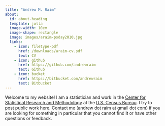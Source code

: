 ```yaml
---
title: "Andrew M. Raim"
about:
  id: about-heading
  template: jolla
  image-width: 10em
  image-shape: rectangle
  image: images/araim-psday2010.jpg
  links:
    - icon: filetype-pdf
      href: /downloads/araim-cv.pdf
      text: CV
    - icon: github
      href: https://github.com/andrewraim
      text: Github
    - icon: bucket
      href: https://bitbucket.com/andrewraim
      text: Bitbucket
---
```


:::{#about-heading}

Welcome to my website! I am a statistician and work in the
[Center for Statistical Research and Methodology](https://www.census.gov/topics/research/stat-research.html)
at the [U.S. Census Bureau](http://www.census.gov).
I try to post public work here. Contact me (andrew dot raim at gmail dot com)
if you are looking for something in particular that you cannot find it or have
other questions or feedback.

:::

